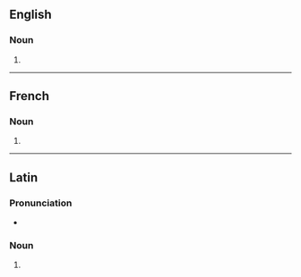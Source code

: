 {{also|agorás|ágoras}}

==English==

===Noun===
{{head|en|noun form}}

# {{plural of|agora|lang=en}}

----

==French==

===Noun===
{{head|fr|noun plural form|g=f}}

# {{plural of|agora|lang=fr}}

----

==Latin==

===Pronunciation===
* {{la-IPA|agorās}}

===Noun===
{{la-noun-form|agorās|g=f}}

# {{inflection of|agora||acc|p|lang=la}}